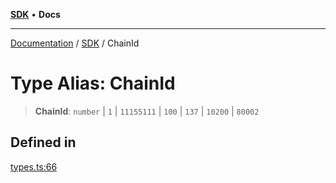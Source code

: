 [**SDK**](../index.mdx) • **Docs**

***

[Documentation](../../index.mdx) / [SDK](../README.mdx) / ChainId

# Type Alias: ChainId

> **ChainId**: `number` \| `1` \| `11155111` \| `100` \| `137` \| `10200` \| `80002`

## Defined in

[types.ts:66](https://github.com/monerium/js-monorepo/blob/1f07b3662d18c631941e215c70068d205e95c304/packages/sdk/src/types.ts#L66)
